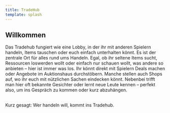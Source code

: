 ```yaml
---
title: TradeHub
template: splash
---
```


## Willkommen
Das Tradehub fungiert wie eine Lobby, in der ihr mit anderen Spielern handeln, Items tauschen oder euch einfach unterhalten könnt. Es ist der zentrale Ort für alles rund ums Handeln. Egal, ob ihr seltene Items sucht, Ressourcen loswerden wollt oder einfach nur schauen wollt, was andere so anbieten – hier ist immer was los.
Ihr könnt direkt mit Spielern Deals machen oder Angebote im Auktionshaus durchstöbern. Manche stellen auch Shops auf, wo ihr euch mit nützlichen Sachen eindecken könnt. Nebenbei trifft man hier oft bekannte Gesichter oder lernt neue Leute kennen – perfekt also, um ins Gespräch zu kommen oder kurz abzuhängen.

<br>Kurz gesagt: Wer handeln will, kommt ins Tradehub.